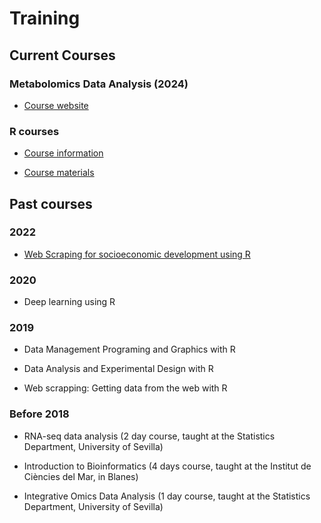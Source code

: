 # Training

<!-- 
## Current and past training activities
Cuando hayan muchos cursos se puede poner aquí un índice
Incluir información sobre cursos que se ofrecen actualmente o los que se han impartido 
-->

## Current Courses

### Metabolomics Data Analysis (2024)

- [Course website](https://estbioinfoUB.github.io/MetaboDA2024)

### R courses

- [Course information](https://www.ub.edu/idp/web/es/node/1712)

- [Course materials](https://www.ub.edu/cursosR/cursos.html)

## Past courses

### 2022

- [Web Scraping for socioeconomic development using R](https://aspteaching.github.io/WSWRCourse/)

### 2020

- Deep learning using R

### 2019

- Data Management Programing and Graphics with R

- Data Analysis and Experimental Design with R

- Web scrapping: Getting data from the web with R

### Before 2018

- RNA-seq data analysis (2 day course, taught at the Statistics Department, University of Sevilla)

- Introduction to Bioinformatics (4 days course, taught at the Institut de Ciències del Mar, in Blanes)

- Integrative Omics Data Analysis (1 day course, taught at the Statistics Department, University of Sevilla)